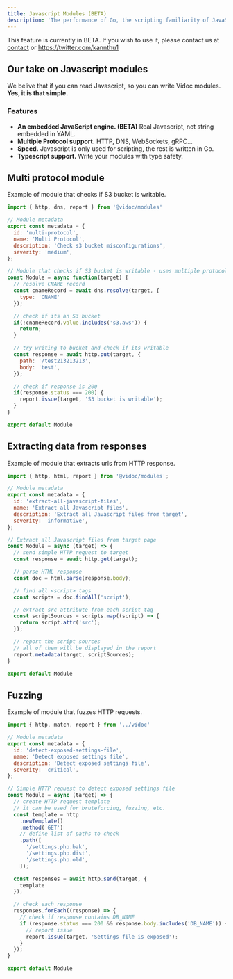 ```yaml
---
title: Javascript Modules (BETA)
description: 'The performance of Go, the scripting familiarity of JavaScript'
---
```


<Warning>This feature is currently in BETA. If you wish to use it, please contact us at <a href="mailto:contact@vidocsecurity.com">contact</a> or https://twitter.com/kannthu1</Warning>

## Our take on Javascript modules

We belive that if you can read Javascript, so you can write Vidoc modules. **Yes, it is that simple.**

### Features

- **An embedded JavaScript engine. (BETA)** Real Javascript, not string embedded in YAML.
- **Multiple Protocol support.** HTTP, DNS, WebSockets, gRPC...
- **Speed.** Javascript is only used for scripting, the rest is written in Go.
- **Typescript support.** Write your modules with type safety.

## Multi protocol module

Example of module that checks if S3 bucket is writable.

```javascript multi_protocol.js
import { http, dns, report } from '@vidoc/modules'

// Module metadata
export const metadata = {
  id: 'multi-protocol',
  name: 'Multi Protocol',
  description: 'Check s3 bucket misconfigurations',
  severity: 'medium',
};

// Module that checks if S3 bucket is writable - uses multiple protocols
const Module = async function(target) {
  // resolve CNAME record
  const cnameRecord = await dns.resolve(target, {
    type: 'CNAME'
  });

  // check if its an S3 bucket
  if(!cnameRecord.value.includes('s3.aws')) {
    return;
  }

  // try writing to bucket and check if its writable
  const response = await http.put(target, {
    path: '/test213213213',
    body: 'test',
  });

  // check if response is 200
  if(response.status === 200) {
    report.issue(target, 'S3 bucket is writable');
  }
}

export default Module
```

## Extracting data from responses

Example of module that extracts urls from HTTP response.

```javascript extract_urls.js
import { http, html, report } from '@vidoc/modules';

// Module metadata
export const metadata = {
  id: 'extract-all-javascript-files',
  name: 'Extract all Javascript files',
  description: 'Extract all Javascript files from target',
  severity: 'informative',
};

// Extract all Javascript files from target page
const Module = async (target) => {
  // send simple HTTP request to target
  const response = await http.get(target);

  // parse HTML response
  const doc = html.parse(response.body);

  // find all <script> tags
  const scripts = doc.findAll('script');

  // extract src attribute from each script tag
  const scriptSources = scripts.map((script) => {
    return script.attr('src');
  });

  // report the script sources
  // all of them will be displayed in the report
  report.metadata(target, scriptSources);
}

export default Module
```

## Fuzzing

Example of module that fuzzes HTTP requests.

```javascript fuzzing.js
import { http, match, report } from '../vidoc'

// Module metadata
export const metadata = {
  id: 'detect-exposed-settings-file',
  name: 'Detect exposed settings file',
  description: 'Detect exposed settings file',
  severity: 'critical',
};

// Simple HTTP request to detect exposed settings file
const Module = async (target) => {
  // create HTTP request template
  // it can be used for bruteforcing, fuzzing, etc.
  const template = http
    .newTemplate()
    .method('GET')
    // define list of paths to check
    .path([
      '/settings.php.bak',
      '/settings.php.dist',
      '/settings.php.old',
    ]);

  const responses = await http.send(target, {
    template
  });

  // check each response
  responses.forEach((response) => {
    // check if response contains DB_NAME
    if (response.status === 200 && response.body.includes('DB_NAME')) {
      // report issue
      report.issue(target, 'Settings file is exposed');
    }
  });
}

export default Module
```